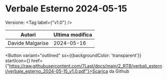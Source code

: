 

# Verbale Esterno 2024-05-15

Versione: <Tag label={"v1.0"} />



|     Autori     |Ultima modifica|
|----------------|---------------|
|Davide Malgarise|   2024-05-16  |

<Button variant="outlined" sx={{backgroundColor: 'transparent'}} startIcon={<GithubIcon />} href={"https://raw.githubusercontent.com/7Last/docs/main/2_RTB/verbali_esterni/verbale_esterno_2024-05-15_v1.0.pdf"}>Scarica da Github</Button>